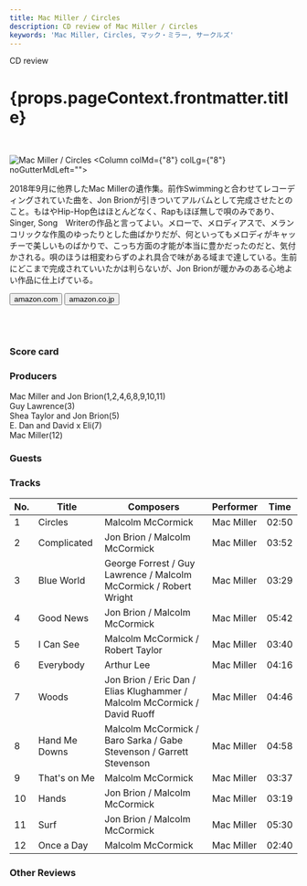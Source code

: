 ```yaml
---
title: Mac Miller / Circles
description: CD review of Mac Miller / Circles
keywords: 'Mac Miller, Circles, マック・ミラー, サークルズ'
---
```





<p className="largeP">CD review</p>
<h1 className="h1--no--margin">{props.pageContext.frontmatter.title}</h1>

<br/>
<Row  className="image-card-group">
	<Column colMd={"4"} colLg={"4"} noGutterMdLeft="">
       <ImageCard>

![Mac Miller / Circles](../../images/cd/macmiller3L.jpg) 
</ImageCard>
	</Column>
	<Column colMd={"8"} colLg={"8"} noGutterMdLeft="">
	<p>
	  2018年9月に他界したMac Millerの遺作集。前作Swimmingと合わせてレコーディングされていた曲を、Jon Brionが引きついてアルバムとして完成させたとのこと。もはやHip-Hop色はほとんどなく、Rapもほぼ無しで唄のみであり、Singer, Song　Writerの作品と言ってよい。メローで、メロディアスで、メランコリックな作風のゆったりとした曲ばかりだが、何といってもメロディがキャッチーで美しいものばかりで、こっち方面の才能が本当に豊かだったのだと、気付かされる。唄のほうは相変わらずのよれ具合で味がある域まで達している。生前にどこまで完成されていいたかは判らないが、Jon Brionが暖かみのある心地よい作品に仕上げている。
  </p>
	<div>
	    <Button href="https://amzn.to/2FbGNJS" kind="primary" size="small" renderIcon={ArrowUpRight24}>
        amazon.com
      </Button>
      <Button href="https://amzn.to/2QVIMom" kind="secondary" size="small" renderIcon={ArrowUpRight24}>
        amazon.co.jp
      </Button>
	</div>
	<a href="https://geo.music.apple.com/jp/album/circles/1494022962?mt=1&app=music&ls=1&at=11lcug" style="display:inline-block;overflow:hidden;background:url(https://linkmaker.itunes.apple.com/ja-jp/lockup.svg?releaseDate=2020-01-17&kind=album&bubble=apple_music&style=mono-black) no-repeat;width:180px;height:45px;"></a>
	<a href="https://geo.music.apple.com/jp/album/circles/1494022962?app=itunes&at=11lcug" style="display:inline-block;overflow:hidden;background:url(https://linkmaker.itunes.apple.com/ja-jp/badge-lrg.svg?releaseDate=2020-01-17T00:00:00Z&kind=album&bubble=itunes_music) no-repeat;width:140px;height:45px;"></a>
	</Column>
</Row>
<Row >
	<Column colMd={"4"} colLg={"4"} noGutterMdLeft="">
<div>
  <h3>Score card</h3>
	<SliderJS1 value="5" />
  <SliderJS2 value="2" />
	<SliderJS3 value="1" />
  <SliderJS4 value="9" />
</div>
</Column>
<Column colMd={"8"} colLg={"8"} noGutterMdLeft="">
<div>
<h3>Producers</h3>
<p>
Mac Miller and Jon Brion(1,2,4,6,8,9,10,11)
<br/>Guy Lawrence(3)
<br/>Shea Taylor and Jon Brion(5)
<br/>E. Dan and David x Eli(7)
<br/>Mac Miller(12)
</p>
<h3>Guests</h3>
<p>
</p>
</div>
</Column>
</Row>

<h3>Tracks</h3>

| No. |	 Title        |	 Composers                                                               	|	Performer  | Time	 |
| --- |	------------- | ------------------------------------------------------------------------- |	---------- | ----- |
|	1	  |	Circles       | Malcolm McCormick                                                        	|	Mac Miller | 02:50 |
|	2	  |	Complicated   | Jon Brion / Malcolm McCormick                                            	|	Mac Miller | 03:52 |
|	3	  |	Blue World    | George Forrest / Guy Lawrence / Malcolm McCormick / Robert Wright        	|	Mac Miller | 03:29 |
|	4	  |	Good News     | Jon Brion / Malcolm McCormick                                            	|	Mac Miller | 05:42 |
|	5	  |	I Can See     | Malcolm McCormick / Robert Taylor                                        	|	Mac Miller | 03:40 |
|	6	  |	Everybody     | Arthur Lee                                                               	|	Mac Miller | 04:16 |
|	7	  |	Woods         | Jon Brion / Eric Dan / Elias Klughammer / Malcolm McCormick / David Ruoff	|	Mac Miller | 04:46 |
|	8	  |	Hand Me Downs | Malcolm McCormick / Baro Sarka / Gabe Stevenson / Garrett Stevenson      	|	Mac Miller | 04:58 |
|	9	  |	That's on Me  | Malcolm McCormick                                                        	|	Mac Miller | 03:37 |
|	10	|	Hands         | Jon Brion / Malcolm McCormick                                            	|	Mac Miller | 03:19 |
|	11	|	Surf          | Jon Brion / Malcolm McCormick                                            	|	Mac Miller | 05:30 |
|	12	|	Once a Day    | Malcolm McCormick                                                        	|	Mac Miller | 02:40 |

<h3>Other Reviews</h3>

<Row>
<Column colMd={3} colLg={3} noGutterMdLeft>
<Review1 />
</Column>
<Column colMd={3} colLg={3} noGutterMdLeft>
<Review2 />
</Column>
</Row>